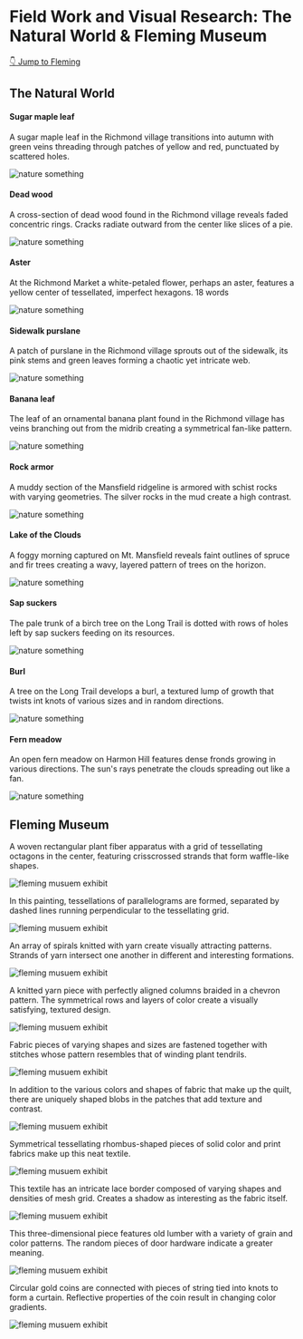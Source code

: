 # Field Work and Visual Research: The Natural World & Fleming Museum

[👇 Jump to Fleming](#fleming-museum)

## The Natural World

#### Sugar maple leaf

A sugar maple leaf in the Richmond village transitions into autumn with green veins threading through patches of yellow and red, punctuated by scattered holes.

![nature something](https://cdn.glitch.global/e9a14532-952f-41d5-a8f2-de28e52b377a/1-sugar-maple.JPG?v=1726157025075)

#### Dead wood

A cross-section of dead wood found in the Richmond village reveals faded concentric rings. Cracks radiate outward from the center like slices of a pie.

![nature something](https://cdn.glitch.global/e9a14532-952f-41d5-a8f2-de28e52b377a/2-deadwood.jpg?v=1726157024607)

#### Aster

At the Richmond Market a white-petaled flower, perhaps an aster, features a yellow center of tessellated, imperfect hexagons.
18 words

![nature something](https://cdn.glitch.global/e9a14532-952f-41d5-a8f2-de28e52b377a/3-rich-market-flower.JPG?v=1726157024238)

#### Sidewalk purslane

A patch of purslane in the Richmond village sprouts out of the sidewalk, its pink stems and green leaves forming a chaotic yet intricate web.

![nature something](https://cdn.glitch.global/e9a14532-952f-41d5-a8f2-de28e52b377a/4-purslane.jpg?v=1726157023922)

#### Banana leaf

The leaf of an ornamental banana plant found in the Richmond village has veins branching out from the midrib creating a symmetrical fan-like pattern.

![nature something](https://cdn.glitch.global/e9a14532-952f-41d5-a8f2-de28e52b377a/5-banana.JPG?v=1726157023618)

#### Rock armor

A muddy section of the Mansfield ridgeline is armored with schist rocks with varying geometries. The silver rocks in the mud create a high contrast.

![nature something](https://cdn.glitch.global/e9a14532-952f-41d5-a8f2-de28e52b377a/6-armor.jpg?v=1726157023089)

#### Lake of the Clouds

A foggy morning captured on Mt. Mansfield reveals faint outlines of spruce and fir trees creating a wavy, layered pattern of trees on the horizon.

![nature something](https://cdn.glitch.global/e9a14532-952f-41d5-a8f2-de28e52b377a/7-lotc.JPG?v=1726157022681)

#### Sap suckers

The pale trunk of a birch tree on the Long Trail is dotted with rows of holes left by sap suckers feeding on its resources.

![nature something](https://cdn.glitch.global/e9a14532-952f-41d5-a8f2-de28e52b377a/8-sapsucker.png?v=1726157022040)

#### Burl

A tree on the Long Trail develops a burl, a textured lump of growth that twists int knots of various sizes and in random directions.

![nature something](https://cdn.glitch.global/e9a14532-952f-41d5-a8f2-de28e52b377a/9-burl.jpg?v=1726157021185)

#### Fern meadow

An open fern meadow on Harmon Hill features dense fronds growing in various directions. The sun's rays penetrate the clouds spreading out like a fan.

![nature something](https://cdn.glitch.global/e9a14532-952f-41d5-a8f2-de28e52b377a/10-ferns.png?v=1726157018459)

## Fleming Museum

A woven rectangular plant fiber apparatus with a grid of tessellating octagons in the center, featuring crisscrossed strands that form waffle-like shapes.

![fleming musuem exhibit](https://cdn.glitch.global/e9a14532-952f-41d5-a8f2-de28e52b377a/basket.JPG?v=1726589571540)

In this painting, tessellations of parallelograms are formed, separated by dashed lines running perpendicular to the tessellating grid.

![fleming musuem exhibit](https://cdn.glitch.global/e9a14532-952f-41d5-a8f2-de28e52b377a/mesh.JPG?v=1726589572115)

An array of spirals knitted with yarn create visually attracting patterns. Strands of yarn intersect one another in different and interesting formations.

![fleming musuem exhibit](https://cdn.glitch.global/e9a14532-952f-41d5-a8f2-de28e52b377a/swirls.JPG?v=1726589574165)

A knitted yarn piece with perfectly aligned columns braided in a chevron pattern. The symmetrical rows and layers of color create a visually satisfying, textured design.

![fleming musuem exhibit](https://cdn.glitch.global/e9a14532-952f-41d5-a8f2-de28e52b377a/chevron.JPG?v=1726589575144)

Fabric pieces of varying shapes and sizes are fastened together with stitches whose pattern resembles that of winding plant tendrils.

![fleming musuem exhibit](https://cdn.glitch.global/e9a14532-952f-41d5-a8f2-de28e52b377a/tendril.JPG?v=1726589576069)

In addition to the various colors and shapes of fabric that make up the quilt, there are uniquely shaped blobs in the patches that add texture and contrast.

![fleming musuem exhibit](https://cdn.glitch.global/e9a14532-952f-41d5-a8f2-de28e52b377a/blobs.JPG?v=1726589576859)

Symmetrical tessellating rhombus-shaped pieces of solid color and print fabrics make up this neat textile.

![fleming musuem exhibit](https://cdn.glitch.global/e9a14532-952f-41d5-a8f2-de28e52b377a/rhombuses.JPG?v=1726589577687)

This textile has an intricate lace border composed of varying shapes and densities of mesh grid. Creates a shadow as interesting as the fabric itself.

![fleming musuem exhibit](https://cdn.glitch.global/e9a14532-952f-41d5-a8f2-de28e52b377a/lace.JPG?v=1726589578367)

This three-dimensional piece features old lumber with a variety of grain and color patterns. The random pieces of door hardware indicate a greater meaning.

![fleming musuem exhibit](https://cdn.glitch.global/e9a14532-952f-41d5-a8f2-de28e52b377a/doorz.JPG?v=1726589579172)

Circular gold coins are connected with pieces of string tied into knots to form a curtain. Reflective properties of the coin result in changing color gradients.

![fleming musuem exhibit](https://cdn.glitch.global/e9a14532-952f-41d5-a8f2-de28e52b377a/coinz.JPG?v=1726589579971)
